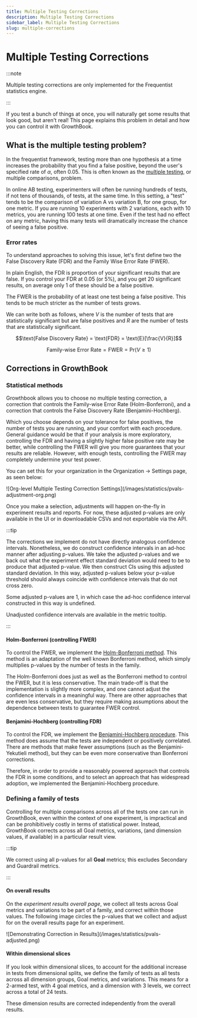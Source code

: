 ```yaml
---
title: Multiple Testing Corrections
description: Multiple Testing Corrections
sidebar_label: Multiple Testing Corrections
slug: multiple-corrections
---
```



# Multiple Testing Corrections

:::note

Multiple testing corrections are only implemented for the Frequentist statistics engine.

:::

If you test a bunch of things at once, you will naturally get some results that look good, but aren't real! This page explains this problem in detail and how you can control it with GrowthBook.

## What is the multiple testing problem?

In the frequentist framework, testing more than one hypothesis at a time increases the probability that you find a false positive, beyond the user's specified rate of $\alpha$, often 0.05. This is often known as the [multiple testing](https://en.wikipedia.org/wiki/Multiple_comparisons_problem), or multiple comparisons, problem.

In online AB testing, experimenters will often be running hundreds of tests, if not tens of thousands, of tests, at the same time. In this setting, a "test" tends to be the comparison of variation A vs variation B, for one group, for one metric. If you are running 10 experiments with 2 variations, each with 10 metrics, you are running 100 tests at one time. Even if the test had no effect on any metric, having this many tests will dramatically increase the chance of seeing a false positive.

### Error rates

To understand approaches to solving this issue, let's first define two the False Discovery Rate (FDR) and the Family Wise Error Rate (FWER).

In plain English, the FDR is proportion of your significant results that are false. If you control your FDR at 0.05 (or 5%), and you get 20 significant results, on average only 1 of these should be a false positive.

The FWER is the probability of at least one test being a false positive. This tends to be much stricter as the number of tests grows.

We can write both as follows, where $V$ is the number of tests that are statistically significant but are false positives and $R$ are the number of tests that are statistically significant.

$$\text{False Discovery Rate} = \text{FDR} = \text{E}[\frac{V}{R}]$$

$$\text{Family-wise Error Rate} = \text{FWER} = \text{Pr}(V \geq 1)$$

## Corrections in GrowthBook

### Statistical methods

Growthbook allows you to choose no multiple testing correction, a correction that controls the Family-wise Error Rate (Holm-Bonferroni), and a correction that controls the False Discovery Rate (Benjamini-Hochberg).

Which you choose depends on your tolerance for false positives, the number of tests you are running, and your comfort with each procedure. General guidance would be that if your analysis is more exploratory, controlling the FDR and having a slightly higher false positive rate may be better, while controlling the FWER will give you more guarantees that your results are reliable. However, with enough tests, controlling the FWER may completely undermine your test power.

You can set this for your organization in the Organization → Settings page, as seen below:

<MaxWidthImage border maxWidth={500}>
  ![Org-level Multiple Testing Correction Settings](/images/statistics/pvals-adjustment-org.png)
</MaxWidthImage>

Once you make a selection, adjustments will happen on-the-fly in experiment results and reports. For now, these adjusted p-values are only available in the UI or in downloadable CSVs and not exportable via the API.

:::tip

The corrections we implement do not have directly analogous confidence intervals. Nonetheless, we do construct confidence intervals in an ad-hoc manner after adjusting p-values. We take the adjusted p-values and we back out what the experiment effect standard deviation would need to be to produce that adjusted p-value. We then construct CIs using this adjusted standard deviation. In this way, adjusted p-values below your p-value threshold should always coincide with confidence intervals that do not cross zero.

Some adjusted p-values are 1, in which case the ad-hoc confidence interval constructed in this way is undefined.

Unadjusted confidence intervals are available in the metric tooltip.

:::

#### Holm-Bonferroni (controlling FWER)

To control the FWER, we implement the [Holm-Bonferroni method](https://en.wikipedia.org/wiki/Holm%E2%80%93Bonferroni_method). This method is an adaptation of the well known Bonferroni method, which simply multiplies p-values by the number of tests in the family.

The Holm-Bonferroni does just as well as the Bonferroni method to control the FWER, but it is less conservative. The main trade-off is that the implementation is slightly more complex, and one cannot adjust the confidence intervals in a meaningful way. There are other approaches that are even less conservative, but they require making assumptions about the dependence between tests to guarantee FWER control.

#### Benjamini-Hochberg (controlling FDR)

To control the FDR, we implement the [Benjamini-Hochberg procedure](https://en.wikipedia.org/wiki/False_discovery_rate#Benjamini%E2%80%93Hochberg_procedure). This method does assume that the tests are independent or positively correlated. There are methods that make fewer assumptions (such as the Benjamini-Yekutieli method), but they can be even more conservative than Bonferroni corrections.

Therefore, in order to provide a reasonably powered approach that controls the FDR in some conditions, and to select an approach that has widespread adoption, we implemented the Benjamini-Hochberg procedure.

### Defining a family of tests

Controlling for multiple comparisons across all of the tests one can run in GrowthBook, even within the context of one experiment, is impractical and can be prohibitively costly in terms of statistical power. Instead, GrowthBook corrects across all Goal metrics, variations, (and dimension values, if available) in a particular result view.

:::tip

We correct using all p-values for all **Goal** metrics; this excludes Secondary and Guardrail metrics.

:::

#### On overall results

On the _experiment results overall page_, we collect all tests across Goal metrics and variations to be part of a family, and correct within those values. The following image circles the p-values that we collect and adjust for on the overall results page for an experiment.

<MaxWidthImage border maxWidth={500}>
  ![Demonstrating Correction in Results](/images/statistics/pvals-adjusted.png)
</MaxWidthImage>

#### Within dimensional slices

If you look within dimensional slices, to account for the additional increase in tests from dimensional splits, we define the family of tests as all tests across all dimension groups, Goal metrics, and variations. This means for a 2-armed test, with 4 goal metrics, and a dimension with 3 levels, we correct across a total of 24 tests.

These dimension results are corrected independently from the overall results.
